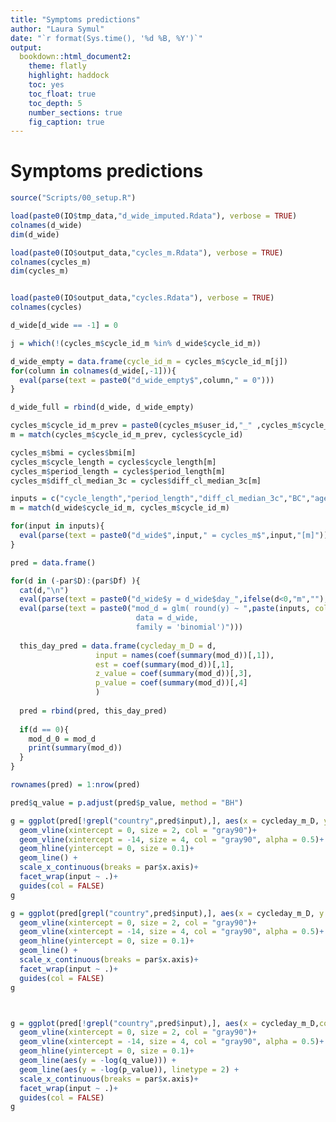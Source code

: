 ```yaml
---
title: "Symptoms predictions"
author: "Laura Symul"
date: "`r format(Sys.time(), '%d %B, %Y')`"
output: 
  bookdown::html_document2: 
    theme: flatly
    highlight: haddock
    toc: yes
    toc_float: true
    toc_depth: 5
    number_sections: true
    fig_caption: true
---
```



# Symptoms predictions


```r
source("Scripts/00_setup.R")
```



```r
load(paste0(IO$tmp_data,"d_wide_imputed.Rdata"), verbose = TRUE)
colnames(d_wide)
dim(d_wide)

load(paste0(IO$output_data,"cycles_m.Rdata"), verbose = TRUE)
colnames(cycles_m)
dim(cycles_m)


load(paste0(IO$output_data,"cycles.Rdata"), verbose = TRUE)
colnames(cycles)
```


```r
d_wide[d_wide == -1] = 0
```



```r

j = which(!(cycles_m$cycle_id_m %in% d_wide$cycle_id_m))

d_wide_empty = data.frame(cycle_id_m = cycles_m$cycle_id_m[j])
for(column in colnames(d_wide[,-1])){
  eval(parse(text = paste0("d_wide_empty$",column," = 0")))
}

d_wide_full = rbind(d_wide, d_wide_empty)
```


```r

cycles_m$cycle_id_m_prev = paste0(cycles_m$user_id,"_" ,cycles_m$cycle_nb_m - 1)
m = match(cycles_m$cycle_id_m_prev, cycles$cycle_id)

cycles_m$bmi = cycles$bmi[m]
cycles_m$cycle_length = cycles$cycle_length[m]
cycles_m$period_length = cycles$period_length[m]
cycles_m$diff_cl_median_3c = cycles$diff_cl_median_3c[m]

```



```r
inputs = c("cycle_length","period_length","diff_cl_median_3c","BC","age","height","weight","bmi", "country")
m = match(d_wide$cycle_id_m, cycles_m$cycle_id_m)

for(input in inputs){
  eval(parse(text = paste0("d_wide$",input," = cycles_m$",input,"[m]")))
}
```




```r

pred = data.frame()

for(d in (-par$D):(par$Df) ){
  cat(d,"\n")
  eval(parse(text = paste0("d_wide$y = d_wide$day_",ifelse(d<0,"m",""),abs(d))))
  eval(parse(text = paste0("mod_d = glm( round(y) ~ ",paste(inputs, collapse = " + ")," ,
                            data = d_wide,
                            family = 'binomial')")))
  
  this_day_pred = data.frame(cycleday_m_D = d,
                   input = names(coef(summary(mod_d))[,1]),
                   est = coef(summary(mod_d))[,1],
                   z_value = coef(summary(mod_d))[,3],
                   p_value = coef(summary(mod_d))[,4]
                   )
  
  pred = rbind(pred, this_day_pred)
  
  if(d == 0){
    mod_d_0 = mod_d
    print(summary(mod_d))
  }
}

rownames(pred) = 1:nrow(pred)

pred$q_value = p.adjust(pred$p_value, method = "BH")

g = ggplot(pred[!grepl("country",pred$input),], aes(x = cycleday_m_D, y = z_value, col = input)) + 
  geom_vline(xintercept = 0, size = 2, col = "gray90")+
  geom_vline(xintercept = -14, size = 4, col = "gray90", alpha = 0.5)+
  geom_hline(yintercept = 0, size = 0.1)+
  geom_line() + 
  scale_x_continuous(breaks = par$x.axis)+
  facet_wrap(input ~ .)+
  guides(col = FALSE)
g

g = ggplot(pred[grepl("country",pred$input),], aes(x = cycleday_m_D, y = z_value, col = input)) + 
  geom_vline(xintercept = 0, size = 2, col = "gray90")+
  geom_vline(xintercept = -14, size = 4, col = "gray90", alpha = 0.5)+
  geom_hline(yintercept = 0, size = 0.1)+
  geom_line() + 
  scale_x_continuous(breaks = par$x.axis)+
  facet_wrap(input ~ .)+
  guides(col = FALSE)
g



g = ggplot(pred[!grepl("country",pred$input),], aes(x = cycleday_m_D,col = input)) + 
  geom_vline(xintercept = 0, size = 2, col = "gray90")+
  geom_vline(xintercept = -14, size = 4, col = "gray90", alpha = 0.5)+
  geom_hline(yintercept = 0, size = 0.1)+
  geom_line(aes(y = -log(q_value))) + 
  geom_line(aes(y = -log(p_value)), linetype = 2) + 
  scale_x_continuous(breaks = par$x.axis)+
  facet_wrap(input ~ .)+
  guides(col = FALSE)
g


```










